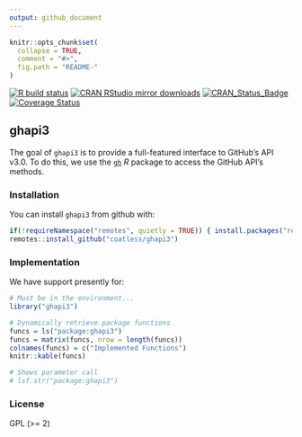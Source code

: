 ```yaml
---
output: github_document
---
```


<!-- README.md is generated from README.Rmd. Please edit that file -->

```r
knitr::opts_chunk$set(
  collapse = TRUE,
  comment = "#>",
  fig.path = "README-"
)
```


<!-- badges: start -->
[![R build
status](https://github.com/coatless/ghapi3/workflows/R-CMD-check/badge.svg)](https://github.com/coatless/ghapi3/actions)
[![CRAN RStudio mirror downloads](http://cranlogs.r-pkg.org/badges/ghapi3)](http://www.r-pkg.org/pkg/ghapi3)
[![CRAN\_Status\_Badge](http://www.r-pkg.org/badges/version/ghapi3)](https://cran.r-project.org/package=ghapi3)
[![Coverage Status](https://img.shields.io/codecov/c/github/coatless/ghapi3/master.svg)](https://codecov.io/github/coatless/ghapi3?branch=master)
<!-- badges: end -->

## ghapi3

The goal of `ghapi3` is to provide a full-featured interface to GitHub's API v3.0.
To do this, we use the [`gh`](https://github.com/r-lib/gh) _R_ package to 
access the GitHub API's methods.

### Installation

You can install `ghapi3` from github with:

```r
if(!requireNamespace("remotes", quietly = TRUE)) { install.packages("remotes") }
remotes::install_github("coatless/ghapi3")
```

### Implementation

We have support presently for:

```r
# Must be in the environment... 
library("ghapi3")

# Dynamically retrieve package functions
funcs = ls("package:ghapi3")
funcs = matrix(funcs, nrow = length(funcs))
colnames(funcs) = c("Implemented Functions")
knitr::kable(funcs)

# Shows parameter call
# lsf.str("package:ghapi3")
```


### License

GPL (>= 2)
